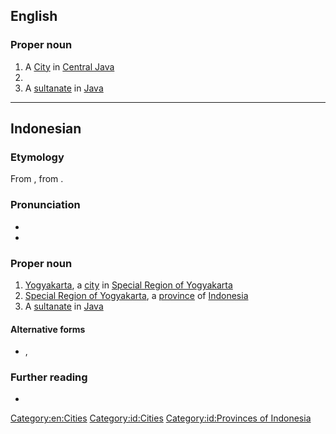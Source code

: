 ==English==
{{wikipedia}}

===Proper noun===
{{en-proper noun}}

# A [[w:Yogyakarta (city)|City]] in [[Central Java]]
# {{place|en|province|c/Indonesia}}
# A [[w:Yogyakarta Sultanate|sultanate]] in [[Java]]

[[Category:en:Cities]]

----

==Indonesian==

===Etymology ===
From {{bor|id|jv|ꦔꦪꦺꦴꦒꦾꦏꦂꦠ}}, from {{der|id|sa|-}} {{compound|sa|अयोध्या|t1=Ayodhya|lit1=unconquerable citadel|कृत|t2=done, accomplished|nocat=1}}.

===Pronunciation===
* {{IPA|id|/joɡjakarta/}}
* {{hyph|id|Yog|ya|kar|ta}}

===Proper noun===
{{id-proper noun}}
# [[w:|Yogyakarta]], a [[city]] in [[w:Special Region of Yogyakarta|Special Region of Yogyakarta]]
# [[w:Special Region of Yogyakarta|Special Region of Yogyakarta]], a [[province]] of [[Indonesia]]
# A [[w:Yogyakarta Sultanate|sultanate]] in [[Java]]

====Alternative forms====
* {{l|id|Jogjakarta}}, {{l|id|Jogja}}

===Further reading===
* {{R:KBBI Daring}}

[[Category:id:Cities]]
[[Category:id:Provinces of Indonesia]]